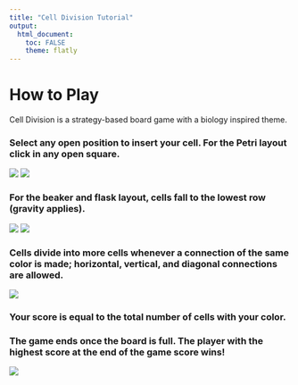 ---
title: "Cell Division Tutorial"
output: 
  html_document:
    toc: FALSE
    theme: flatly
---
<!--
simplex
cosmo
united
readable
date: "`r format(Sys.time(), '%d %B, %Y')`"
-->

<!-- <img src="logo.png" style="position:absolute;top:0px;right:10px;" /> -->


# How to Play
Cell Division is a strategy-based board game with a biology inspired theme.  


### Select any open position to insert your cell.  For the Petri layout click in any open square.  

<img src="petri1.png" />
<img src="petri2.png" />



### For the beaker and flask layout, cells fall to the lowest row (gravity applies).


<img src="beaker1.png" />
<img src="beaker2.png" />




### Cells divide into more cells whenever a connection of the same color is made; horizontal, vertical, and diagonal connections are allowed. 

<img src="petri3.png" />




### Your score is equal to the total number of cells with your color. 



### The game ends once the board is full.  The player with the highest score at the end of the game score wins!

<img src="petri4.png" />







